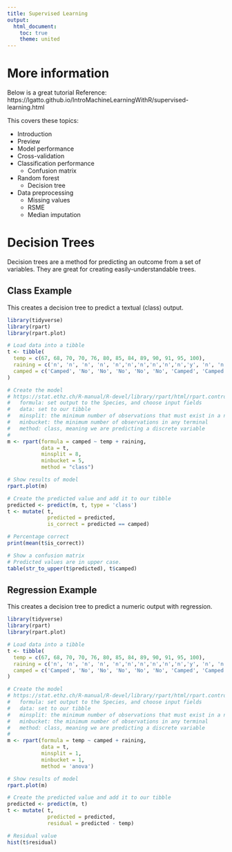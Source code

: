 ```yaml
---
title: Supervised Learning
output: 
  html_document:
    toc: true
    theme: united
---
```


# More information

Below is a great tutorial 
Reference: 
https://lgatto.github.io/IntroMachineLearningWithR/supervised-learning.html

This covers these topics:

- Introduction
- Preview
- Model performance
- Cross-validation
- Classification performance
  - Confusion matrix
- Random forest
  - Decision tree
- Data preprocessing
  - Missing values
  - RSME
  - Median imputation

# Decision Trees {.tabset}

Decision trees are a method for predicting an outcome from a set of variables. They are great for creating easily-understandable trees.

## Class Example

This creates a decision tree to predict a textual (class) output.

```r
library(tidyverse)
library(rpart)
library(rpart.plot)

# Load data into a tibble
t <- tibble(
  temp = c(67, 68, 70, 70, 76, 80, 85, 84, 89, 90, 91, 95, 100),
  raining = c('n', 'n', 'n', 'n', 'n','n','n','n','n','n','y', 'n', 'n'),
  camped = c('Camped', 'No', 'No', 'No', 'No', 'No', 'Camped', 'Camped', 'Camped', 'Camped', 'No', 'No', 'No')
)

# Create the model
# https://stat.ethz.ch/R-manual/R-devel/library/rpart/html/rpart.control.html
#   formula: set output to the Species, and choose input fields
#   data: set to our tibble
#   minsplit: the minimum number of observations that must exist in a node in order for a split to be attempted. 
#   minbucket: the minimum number of observations in any terminal
#   method: class, meaning we are predicting a discrete variable
#   
m <- rpart(formula = camped ~ temp + raining,
           data = t,
           minsplit = 8,
           minbucket = 5,
           method = "class")

# Show results of model
rpart.plot(m)

# Create the predicted value and add it to our tibble
predicted <- predict(m, t, type = 'class')
t <- mutate( t, 
             predicted = predicted,
             is_correct = predicted == camped)

# Percentage correct
print(mean(t$is_correct))

# Show a confusion matrix
# Predicted values are in upper case.
table(str_to_upper(t$predicted), t$camped)
```


## Regression Example

This creates a decision tree to predict a numeric output with regression.

```r
library(tidyverse)
library(rpart)
library(rpart.plot)

# Load data into a tibble
t <- tibble(
  temp = c(67, 68, 70, 70, 76, 80, 85, 84, 89, 90, 91, 95, 100),
  raining = c('n', 'n', 'n', 'n', 'n','n','n','n','n','n','y', 'n', 'n'),
  camped = c('Camped', 'No', 'No', 'No', 'No', 'No', 'Camped', 'Camped', 'Camped', 'Camped', 'No', 'No', 'No')
)

# Create the model
# https://stat.ethz.ch/R-manual/R-devel/library/rpart/html/rpart.control.html
#   formula: set output to the Species, and choose input fields
#   data: set to our tibble
#   minsplit: the minimum number of observations that must exist in a node in order for a split to be attempted. 
#   minbucket: the minimum number of observations in any terminal
#   method: class, meaning we are predicting a discrete variable
#   
m <- rpart(formula = temp ~ camped + raining,
           data = t,
           minsplit = 1,
           minbucket = 1,
           method = 'anova')

# Show results of model
rpart.plot(m)

# Create the predicted value and add it to our tibble
predicted <- predict(m, t)
t <- mutate( t, 
             predicted = predicted,
             residual = predicted - temp)

# Residual value
hist(t$residual)
```